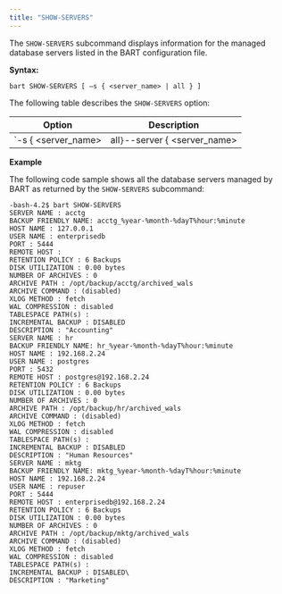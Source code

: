 ```yaml
---
title: "SHOW-SERVERS"
---
```


The `SHOW-SERVERS` subcommand displays information for the managed database servers listed in the BART configuration file.

**Syntax:**

```text
bart SHOW-SERVERS [ –s { <server_name> | all } ]
```

The following table describes the `SHOW-SERVERS` option:

| Option                                                          | Description                                                                                                                                                                                                        |
| --------------------------------------------------------------- | ------------------------------------------------------------------------------------------------------------------------------------------------------------------------------------------------------------------ |
| `-s { <server_name> | all` } `--server { <server_name> | all` } | `<server_name>` is the name of the database server to which the `SHOW-SERVERS` actions are to be applied. If `all` is specified or if the `-s` option is omitted, the actions are applied to all database servers. |

**Example**

The following code sample shows all the database servers managed by BART as returned by the `SHOW-SERVERS` subcommand:

```text
-bash-4.2$ bart SHOW-SERVERS
SERVER NAME : acctg
BACKUP FRIENDLY NAME: acctg_%year-%month-%dayT%hour:%minute
HOST NAME : 127.0.0.1
USER NAME : enterprisedb
PORT : 5444
REMOTE HOST :
RETENTION POLICY : 6 Backups
DISK UTILIZATION : 0.00 bytes
NUMBER OF ARCHIVES : 0
ARCHIVE PATH : /opt/backup/acctg/archived_wals
ARCHIVE COMMAND : (disabled)
XLOG METHOD : fetch
WAL COMPRESSION : disabled
TABLESPACE PATH(s) :
INCREMENTAL BACKUP : DISABLED
DESCRIPTION : "Accounting"
SERVER NAME : hr
BACKUP FRIENDLY NAME: hr_%year-%month-%dayT%hour:%minute
HOST NAME : 192.168.2.24
USER NAME : postgres
PORT : 5432
REMOTE HOST : postgres@192.168.2.24
RETENTION POLICY : 6 Backups
DISK UTILIZATION : 0.00 bytes
NUMBER OF ARCHIVES : 0
ARCHIVE PATH : /opt/backup/hr/archived_wals
ARCHIVE COMMAND : (disabled)
XLOG METHOD : fetch
WAL COMPRESSION : disabled
TABLESPACE PATH(s) :
INCREMENTAL BACKUP : DISABLED
DESCRIPTION : "Human Resources"
SERVER NAME : mktg
BACKUP FRIENDLY NAME: mktg_%year-%month-%dayT%hour:%minute
HOST NAME : 192.168.2.24
USER NAME : repuser
PORT : 5444
REMOTE HOST : enterprisedb@192.168.2.24
RETENTION POLICY : 6 Backups
DISK UTILIZATION : 0.00 bytes
NUMBER OF ARCHIVES : 0
ARCHIVE PATH : /opt/backup/mktg/archived_wals
ARCHIVE COMMAND : (disabled)
XLOG METHOD : fetch
WAL COMPRESSION : disabled
TABLESPACE PATH(s) :
INCREMENTAL BACKUP : DISABLED\
DESCRIPTION : "Marketing"
```

